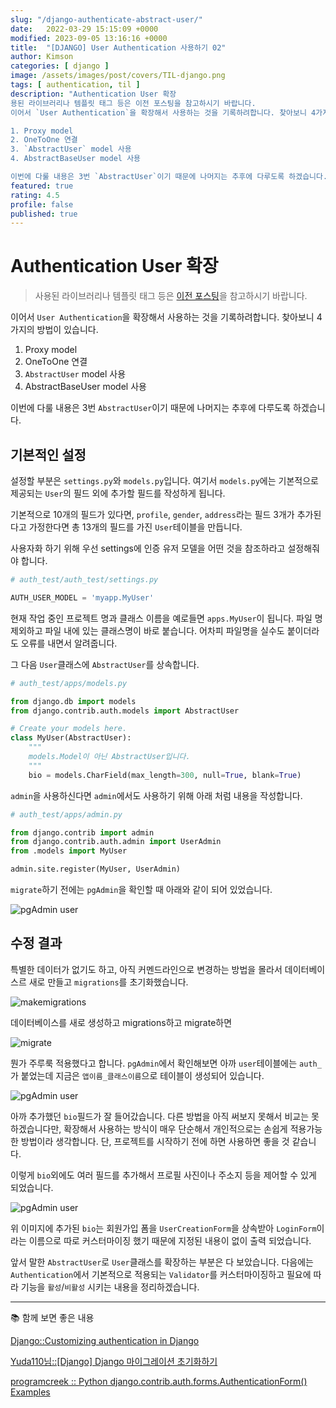 ```yaml
---
slug: "/django-authenticate-abstract-user/"
date:   2022-03-29 15:15:09 +0000
modified: 2023-09-05 13:16:16 +0000
title:  "[DJANGO] User Authentication 사용하기 02"
author: Kimson
categories: [ django ]
image: /assets/images/post/covers/TIL-django.png
tags: [ authentication, til ]
description: "Authentication User 확장
용된 라이브러리나 템플릿 태그 등은 이전 포스팅을 참고하시기 바랍니다.
이어서 `User Authentication`을 확장해서 사용하는 것을 기록하려합니다. 찾아보니 4가지의 방법이 있습니다.

1. Proxy model
2. OneToOne 연결
3. `AbstractUser` model 사용
4. AbstractBaseUser model 사용

이번에 다룰 내용은 3번 `AbstractUser`이기 때문에 나머지는 추후에 다루도록 하겠습니다."
featured: true
rating: 4.5
profile: false
published: true
---
```


# Authentication User 확장

> 사용된 라이브러리나 템플릿 태그 등은 [이전 포스팅](https://kkn1125.github.io/django-authenticate/)을 참고하시기 바랍니다.

이어서 `User Authentication`을 확장해서 사용하는 것을 기록하려합니다. 찾아보니 4가지의 방법이 있습니다.

1. Proxy model
2. OneToOne 연결
3. `AbstractUser` model 사용
4. AbstractBaseUser model 사용

이번에 다룰 내용은 3번 `AbstractUser`이기 때문에 나머지는 추후에 다루도록 하겠습니다.

## 기본적인 설정

설정할 부분은 `settings.py`와 `models.py`입니다. 여기서 `models.py`에는 기본적으로 제공되는 `User`의 필드 외에 추가할 필드를 작성하게 됩니다.

기본적으로 10개의 필드가 있다면, `profile`, `gender`, `address`라는 필드 3개가 추가된다고 가정한다면 총 13개의 필드를 가진 `User`테이블을 만듭니다.

사용자화 하기 위해 우선 settings에 인증 유저 모델을 어떤 것을 참조하라고 설정해줘야 합니다.

```python
# auth_test/auth_test/settings.py

AUTH_USER_MODEL = 'myapp.MyUser'
```

현재 작업 중인 프로젝트 명과 클래스 이름을 예로들면 `apps.MyUser`이 됩니다. 파일 명 제외하고 파일 내에 있는 클래스명이 바로 붙습니다. 어차피 파일명을 실수도 붙이더라도 오류를 내면서 알려줍니다.

그 다음 `User`클래스에 `AbstractUser`를 상속합니다.

```python
# auth_test/apps/models.py

from django.db import models
from django.contrib.auth.models import AbstractUser

# Create your models here.
class MyUser(AbstractUser):
    """
    models.Model이 아닌 AbstractUser입니다.
    """
    bio = models.CharField(max_length=300, null=True, blank=True)
```

`admin`을 사용하신다면 `admin`에서도 사용하기 위해 아래 처럼 내용을 작성합니다.

```python
# auth_test/apps/admin.py

from django.contrib import admin
from django.contrib.auth.admin import UserAdmin
from .models import MyUser

admin.site.register(MyUser, UserAdmin)
```

`migrate`하기 전에는 `pgAdmin`을 확인할 때 아래와 같이 되어 있었습니다.

![pgAdmin user](/assets/images/post/django/authentication/auth08.png)

## 수정 결과

특별한 데이터가 없기도 하고, 아직 커멘드라인으로 변경하는 방법을 몰라서 데이터베이스르 새로 만들고 `migrations`를 초기화했습니다.

![makemigrations](/assets/images/post/django/authentication/auth09.png)

데이터베이스를 새로 생성하고 migrations하고 migrate하면

![migrate](/assets/images/post/django/authentication/auth10.png)

뭔가 주루룩 적용했다고 합니다. `pgAdmin`에서 확인해보면 아까 `user`테이블에는 `auth_`가 붙었는데 지금은 `앱이름_클래스이름`으로 테이블이 생성되어 있습니다.

![pgAdmin user](/assets/images/post/django/authentication/auth11.png)

아까 추가했던 `bio`필드가 잘 들어갔습니다. 다른 방법을 아직 써보지 못해서 비교는 못하겠습니다만, 확장해서 사용하는 방식이 매우 단순해서 개인적으로는 손쉽게 적용가능한 방법이라 생각합니다. 단, 프로젝트를 시작하기 전에 하면 사용하면 좋을 것 같습니다.

이렇게 `bio`외에도 여러 필드를 추가해서 프로필 사진이나 주소지 등을 제어할 수 있게 되었습니다.

![pgAdmin user](/assets/images/post/django/authentication/auth12.png)

위 이미지에 추가된 `bio`는 회원가입 폼을 `UserCreationForm`을 상속받아 `LoginForm`이라는 이름으로 따로 커스터마이징 했기 때문에 지정된 내용이 없이 출력 되었습니다.

앞서 말한 `AbstractUser`로 `User`클래스를 확장하는 부분은 다 보았습니다. 다음에는 `Authentication`에서 기본적으로 적용되는 `Validator`를 커스터마이징하고 필요에 따라 기능을 `활성`/`비활성` 시키는 내용을 정리하겠습니다.

---

📚 함께 보면 좋은 내용

[Django::Customizing authentication in Django](https://docs.djangoproject.com/en/dev/topics/auth/customizing/#auth-custom-user)

[Yuda110님::[Django] Django 마이그레이션 초기화하기](https://yuda.dev/216)

[programcreek :: Python django.contrib.auth.forms.AuthenticationForm() Examples](https://www.programcreek.com/python/example/64448/django.contrib.auth.forms.AuthenticationForm)
